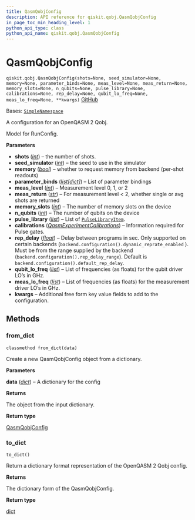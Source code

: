 ```yaml
---
title: QasmQobjConfig
description: API reference for qiskit.qobj.QasmQobjConfig
in_page_toc_min_heading_level: 1
python_api_type: class
python_api_name: qiskit.qobj.QasmQobjConfig
---
```


# QasmQobjConfig

<span id="qiskit.qobj.QasmQobjConfig" />

`qiskit.qobj.QasmQobjConfig(shots=None, seed_simulator=None, memory=None, parameter_binds=None, meas_level=None, meas_return=None, memory_slots=None, n_qubits=None, pulse_library=None, calibrations=None, rep_delay=None, qubit_lo_freq=None, meas_lo_freq=None, **kwargs)` [GitHub](https://github.com/qiskit/qiskit/tree/stable/0.45/qiskit/qobj/qasm_qobj.py "view source code")

Bases: [`SimpleNamespace`](https://docs.python.org/3/library/types.html#types.SimpleNamespace "(in Python v3.12)")

A configuration for an OpenQASM 2 Qobj.

Model for RunConfig.

**Parameters**

*   **shots** ([*int*](https://docs.python.org/3/library/functions.html#int "(in Python v3.12)")) – the number of shots.
*   **seed\_simulator** ([*int*](https://docs.python.org/3/library/functions.html#int "(in Python v3.12)")) – the seed to use in the simulator
*   **memory** ([*bool*](https://docs.python.org/3/library/functions.html#bool "(in Python v3.12)")) – whether to request memory from backend (per-shot readouts)
*   **parameter\_binds** ([*list*](https://docs.python.org/3/library/stdtypes.html#list "(in Python v3.12)")*\[*[*dict*](https://docs.python.org/3/library/stdtypes.html#dict "(in Python v3.12)")*]*) – List of parameter bindings
*   **meas\_level** ([*int*](https://docs.python.org/3/library/functions.html#int "(in Python v3.12)")) – Measurement level 0, 1, or 2
*   **meas\_return** ([*str*](https://docs.python.org/3/library/stdtypes.html#str "(in Python v3.12)")) – For measurement level \< 2, whether single or avg shots are returned
*   **memory\_slots** ([*int*](https://docs.python.org/3/library/functions.html#int "(in Python v3.12)")) – The number of memory slots on the device
*   **n\_qubits** ([*int*](https://docs.python.org/3/library/functions.html#int "(in Python v3.12)")) – The number of qubits on the device
*   **pulse\_library** ([*list*](https://docs.python.org/3/library/stdtypes.html#list "(in Python v3.12)")) – List of [`PulseLibraryItem`](qiskit.qobj.PulseLibraryItem "qiskit.qobj.PulseLibraryItem").
*   **calibrations** ([*QasmExperimentCalibrations*](qiskit.qobj.QasmExperimentCalibrations "qiskit.qobj.QasmExperimentCalibrations")) – Information required for Pulse gates.
*   **rep\_delay** ([*float*](https://docs.python.org/3/library/functions.html#float "(in Python v3.12)")) – Delay between programs in sec. Only supported on certain backends (`backend.configuration().dynamic_reprate_enabled` ). Must be from the range supplied by the backend (`backend.configuration().rep_delay_range`). Default is `backend.configuration().default_rep_delay`.
*   **qubit\_lo\_freq** ([*list*](https://docs.python.org/3/library/stdtypes.html#list "(in Python v3.12)")) – List of frequencies (as floats) for the qubit driver LO’s in GHz.
*   **meas\_lo\_freq** ([*list*](https://docs.python.org/3/library/stdtypes.html#list "(in Python v3.12)")) – List of frequencies (as floats) for the measurement driver LO’s in GHz.
*   **kwargs** – Additional free form key value fields to add to the configuration.

## Methods

### from\_dict

<span id="qiskit.qobj.QasmQobjConfig.from_dict" />

`classmethod from_dict(data)`

Create a new QasmQobjConfig object from a dictionary.

**Parameters**

**data** ([*dict*](https://docs.python.org/3/library/stdtypes.html#dict "(in Python v3.12)")) – A dictionary for the config

**Returns**

The object from the input dictionary.

**Return type**

[QasmQobjConfig](#qiskit.qobj.QasmQobjConfig "qiskit.qobj.QasmQobjConfig")

### to\_dict

<span id="qiskit.qobj.QasmQobjConfig.to_dict" />

`to_dict()`

Return a dictionary format representation of the OpenQASM 2 Qobj config.

**Returns**

The dictionary form of the QasmQobjConfig.

**Return type**

[dict](https://docs.python.org/3/library/stdtypes.html#dict "(in Python v3.12)")

